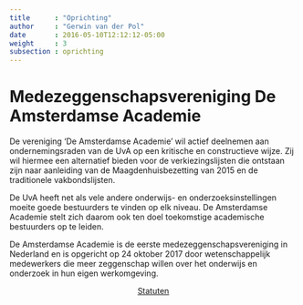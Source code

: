 ```yaml
---
title      : "Oprichting"
author     : "Gerwin van der Pol"
date       : 2016-05-10T12:12:12-05:00
weight     : 3
subsection : oprichting
---
```


# Medezeggenschapsvereniging De Amsterdamse Academie

De vereniging ‘De Amsterdamse Academie’ wil actief deelnemen aan ondernemingsraden van de UvA op een kritische en constructieve wijze. Zij wil hiermee een alternatief bieden voor de verkiezingslijsten die ontstaan zijn naar aanleiding van de Maagdenhuisbezetting van 2015 en de traditionele vakbondslijsten.

De UvA heeft net als vele andere onderwijs- en onderzoeksinstellingen moeite goede bestuurders te vinden op elk niveau. De Amsterdamse Academie stelt zich daarom ook ten doel toekomstige academische bestuurders op te leiden.

De Amsterdamse Academie is de eerste medezeggenschapsvereniging in Nederland en is opgericht op 24 oktober 2017 door wetenschappelijk medewerkers die meer zeggenschap willen over het onderwijs en onderzoek in hun eigen werkomgeving.

<!-- Button Statuten -->

<div style="width:100%; text-align: center">
<a style="margin:10px;" href="../../statuten_DAA.PDF" class="btn btn-primary"><i class="icon-doc"></i> Statuten</a>
</div>